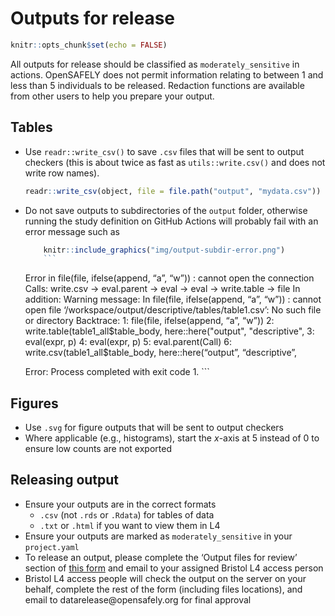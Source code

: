 # Outputs for release

```r
knitr::opts_chunk$set(echo = FALSE)
```

All outputs for release should be classified as `moderately_sensitive` in actions. OpenSAFELY does not permit information relating to between 1 and less than 5 individuals to be released. Redaction functions are available from other users to help you prepare your output.

## Tables

  - Use `readr::write_csv()` to save `.csv` files that will be sent to output checkers (this is about twice as fast as `utils::write.csv()` and does not write row names).

    ``` r
    readr::write_csv(object, file = file.path("output", "mydata.csv"))
    ```  
  - Do not save outputs to subdirectories of the `output` folder, otherwise running the study definition on GitHub Actions will probably fail with an error message such as  
    ```r
    knitr::include_graphics("img/output-subdir-error.png")
    ```
    ```
    Error in file(file, ifelse(append, "a", "w")) : 
       cannot open the connection
     Calls: write.csv -> eval.parent -> eval -> eval -> write.table -> file
     In addition: Warning message:
     In file(file, ifelse(append, "a", "w")) :
       cannot open file '/workspace/output/descriptive/tables/table1.csv': No such file or directory
     Backtrace:
     1: file(file, ifelse(append, "a", "w"))
     2: write.table(table1_all$table_body, here::here("output", "descriptive", 
     3: eval(expr, p)
     4: eval(expr, p)
     5: eval.parent(Call)
     6: write.csv(table1_all$table_body, here::here("output", "descriptive",

    Error: Process completed with exit code 1.
    ```  
    
## Figures

- Use `.svg` for figure outputs that will be sent to output checkers
- Where applicable (e.g., histograms), start the *x*-axis at 5 instead of 0 to ensure low counts are not exported

## Releasing output

- Ensure your outputs are in the correct formats 
  - `.csv` (not `.rds` or `.Rdata`) for tables of data
  - `.txt` or `.html` if you want to view them in L4
- Ensure your outputs are marked as `moderately_sensitive` in your `project.yaml`
- To release an output, please complete the 'Output files for review' section of [this form](https://docs.opensafely.org/documents/OpenSAFELY_Output_Review_Form_15_11_21.docx) and email to your assigned Bristol L4 access person
- Bristol L4 access people will check the output on the server on your behalf, complete the rest of the form (including files locations), and email to datarelease@opensafely.org for final approval

<!--
## Jupyter and Rmd notebooks

- If you use a Jupyter notebook create a folder called `notebooks` at the top level of your repo
  - Only use Python code chunks within the notebook
  - The action to compile the notebook will be of the form

    ``` yaml
      generate_notebook:
        run: jupyter:latest jupyter nbconvert /workspace/analysis/report.ipynb --execute --to html --template basic --output-dir=/workspace/output --ExecutePreprocessor.timeout=86400 --no-input
        needs:
        outputs:
          moderately_sensitive:
            notebook: output/report.html
    ```

- If you use an R Markdown notebook within your repo create a folder called `rmarkdown` at the top level of the repo
  - In the YAML header of the .Rmd file define the output type as `output: html_document`
  - Write a separate .R script that runs a single command 
  
    ``` r
    rmarkdown::render('myrmdfile.Rmd', encoding = 'UTF-8') 
    ```  
  - And write an `r` action to run the script which will produce the .html output file
-->
